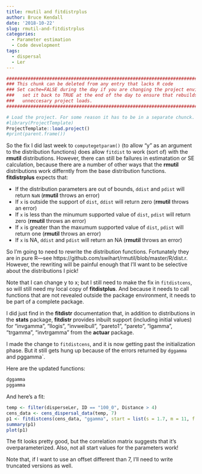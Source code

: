 ```yaml
---
title: rmutil and fitdistrplus
author: Bruce Kendall
date: '2018-10-22'
slug: rmutil-and-fitdistrplus
categories:
  - Parameter estimation
  - Code development
tags:
  - dispersal
  - Ler
---
```

```r
#######################################################################################
### This chunk can be deleted from any entry that lacks R code                      ###
### Set cache=FALSE during the day if you are changing the project environment;     ###
###   set it back to TRUE at the end of the day to ensure that rebuilds don't do    ###
###   unneccesary project loads.                                                    ###
#######################################################################################

# Load the project. For some reason it has to be in a separate chunck.
#library(ProjectTemplate)
ProjectTemplate::load.project()
#print(parent.frame())
```

So the fix I did last week to `computegetparam()` (to allow "y" as an argument to the distribution functions) does allow `fitdist` to work (sort of) with the **rmutil** distributions. However, there can still be failures in estimatation or SE calculation, because there are a number of other ways that the **rmutil** distributions work differntly from the base distribution functions. **fitdistrplus** expects that:

- If the distribution parameters are out of bounds, `ddist` and `pdist` will return `NaN` (**rmutil** throws an error)
- If `x` is outside the support of `dist`, `ddist` will return zero (**rmutil** throws an error)
- If `x` is less than the minumum supported value of `dist`, `pdist` will return zero (**rmutil** throws an error)
- If `x` is greater than the maxumum supported value of `dist`, `pdist` will return one (**rmutil** throws an error)
- If `x` is NA, `ddist` and `pdist` will return an NA (**rmutil** throws an error)

So I'm going to need to rewrite the distribution functions. Fortunately they are in pure R---see https://github.com/swihart/rmutil/blob/master/R/dist.r. However, the rewriting will be painful enough that I'll want to be selective about the distributions I pick!

Note that I can change y to x; but I still need to make the fix in `fitdistcens`, so will still need my local copy of **fitdistplus**. And because it needs to call functions that are not revealed outside the package environment, it needs to be part of a complete package.

I did just find in the **fitdistr** documentation that, in addition to distributions in the **stats** package, **fitdistr** provides inbuilt support (including initial values) for "invgamma", "llogis", "invweibull", "pareto1", "pareto", "lgamma", "trgamma", "invtrgamma" from the **actuar** package.

I made the change to `fitdistcens`, and it is now getting past the initialization phase. But it still gets hung up because of the errors returned by `dggamma` and pggamma`.

Here are the updated functions:
```r
dggamma
pggamma
```

And here's a fit:
```r
temp <- filter(disperseLer, ID == "100_0", Distance > 4)
cens_data <- cens_dispersal_data(temp, 7)
p1 <- fitdistcens(cens_data, "ggamma", start = list(s = 1.7, m = 11, f = 2))
summary(p1)
plot(p1) 
```
The fit looks pretty good, but the correlation matrix suggests that it's overparameterized. Also, not all start values for the parameters work!

Note that, if I want to use an offset different than 7, I'll need to write truncated versions as well.
